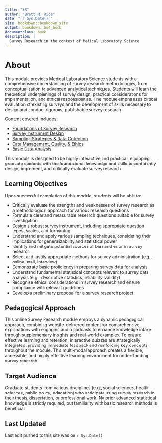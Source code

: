 ```yaml
---
title: "SR"
author: "Brett M. Rice"
date: "`r Sys.Date()`"
site: bookdown::bookdown_site
output: bookdown::bs4_book
documentclass: book
description: |
  Survey Research in the context of Medical Laboratory Science
---
```


# **About** {-}

This module provides Medical Laboratory Science students with a comprehensive understanding of survey research methodologies, from conceptualization to advanced analytical techniques. Students will learn the theoretical underpinnings of survey design, practical considerations for implementation, and ethical responsibilities. The module emphasizes critical evaluation of existing surveys and the development of skills necessary to design and conduct rigorous, publishable survey research

Content covered includes:

* [Foundations of Survey Research](learning-objectives-1.html)
* [Survey Instrument Design](learning-objectives-2.html)
* [Sampling Strategies & Data Collection](learning-objectives-3.html)
* [Data Management, Quality, & Ethics](learning-objectives-4.html)
* [Basic Data Analysis](learning-objectives-5.html)

This module is designed to be highly interactive and practical, equipping graduate students with the foundational knowledge and skills to confidently design, implement, and critically evaluate survey research

## **Learning Objectives** {-}

Upon successful completion of this module, students will be able to:

* Critically evaluate the strengths and weaknesses of survey research as a methodological approach for various research questions
* Formulate clear and measurable research questions suitable for survey investigation
* Design a robust survey instrument, including appropriate question types, scales, and formatting
* Understand and apply various sampling techniques, considering their implications for generalizability and statistical power
* Identify and mitigate potential sources of bias and error in survey research
* Select and justify appropriate methods for survey administration (e.g., online, mail, interview)
* Demonstrate basic proficiency in preparing survey data for analysis
* Understand fundamental statistical concepts relevant to survey data analysis (e.g., descriptive statistics, reliability, validity)
* Recognize ethical considerations in survey research and ensure compliance with relevant guidelines
* Develop a preliminary proposal for a survey research project

## **Pedagogical Approach** {-}

This online Survey Research module employs a dynamic pedagogical approach, combining website-delivered content for comprehensive explanations with engaging audio podcasts to enhance knowledge intake through supplementary insights and real-world examples. To ensure effective learning and retention, interactive quizzes are strategically integrated, providing immediate feedback and reinforcing key concepts throughout the module. This multi-modal approach creates a flexible, accessible, and highly effective learning environment for understanding survey research

## **Target Audience** {-}

Graduate students from various disciplines (e.g., social sciences, health sciences, public policy, education) who anticipate using survey research in their thesis, dissertation, or professional work. No prior advanced statistical knowledge is strictly required, but familiarity with basic research methods is beneficial


## **Last Updated** {-}

Last edit pushed to this site was on <span id="last_updated">`r Sys.Date()`</span>
